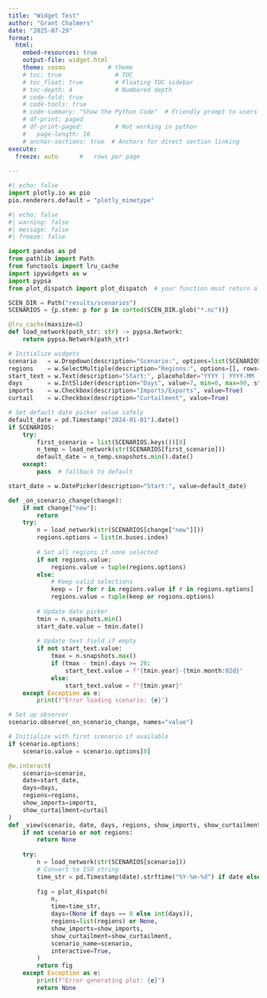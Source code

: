```yaml
---
title: "Widget Test"
author: "Grant Chalmers"
date: "2025-07-29"
format:
  html:
    embed-resources: true
    output-file: widget.html
    theme: cosmo            # theme
    # toc: true               # TOC
    # toc_float: true         # Floating TOC sidebar
    # toc-depth: 4            # Numbered depth
    # code-fold: true        
    # code-tools: true
    # code-summary: "Show the Python Code"  # Friendly prompt to users
    # df-print: paged        
    # df-print-paged:         # Not working in python
    #   page-length: 10
    # anchor-sections: true  # Anchors for direct section linking
execute:
  freeze: auto      #   rows per page
  
---
```


```python
#| echo: false
import plotly.io as pio
pio.renderers.default = "plotly_mimetype"
```



```python
#| echo: false
#| warning: false
#| message: false
#| freeze: false

import pandas as pd
from pathlib import Path
from functools import lru_cache
import ipywidgets as w
import pypsa
from plot_dispatch import plot_dispatch  # your function must return a Plotly fig

SCEN_DIR = Path("results/scenarios")
SCENARIOS = {p.stem: p for p in sorted(SCEN_DIR.glob("*.nc"))}

@lru_cache(maxsize=8)
def load_network(path_str: str) -> pypsa.Network:
    return pypsa.Network(path_str)

# Initialize widgets
scenario   = w.Dropdown(description="Scenario:", options=list(SCENARIOS.keys()))
regions    = w.SelectMultiple(description="Regions:", options=[], rows=7)
start_text = w.Text(description="Start:", placeholder="YYYY | YYYY-MM | YYYY-MM-DD")
days       = w.IntSlider(description="Days", value=7, min=0, max=90, step=1)
imports    = w.Checkbox(description="Imports/Exports", value=True)
curtail    = w.Checkbox(description="Curtailment", value=True)

# Set default date picker value safely
default_date = pd.Timestamp("2024-01-01").date()
if SCENARIOS:
    try:
        first_scenario = list(SCENARIOS.keys())[0]
        n_temp = load_network(str(SCENARIOS[first_scenario]))
        default_date = n_temp.snapshots.min().date()
    except:
        pass  # fallback to default

start_date = w.DatePicker(description="Start:", value=default_date)

def _on_scenario_change(change):
    if not change["new"]:
        return
    try:
        n = load_network(str(SCENARIOS[change["new"]]))
        regions.options = list(n.buses.index)
        
        # Set all regions if none selected
        if not regions.value:
            regions.value = tuple(regions.options)
        else:
            # Keep valid selections
            keep = [r for r in regions.value if r in regions.options]
            regions.value = tuple(keep or regions.options)
        
        # Update date picker
        tmin = n.snapshots.min()
        start_date.value = tmin.date()
        
        # Update text field if empty
        if not start_text.value:
            tmax = n.snapshots.max()
            if (tmax - tmin).days >= 28:
                start_text.value = f"{tmin.year}-{tmin.month:02d}"
            else:
                start_text.value = f"{tmin.year}"
    except Exception as e:
        print(f"Error loading scenario: {e}")

# Set up observer
scenario.observe(_on_scenario_change, names="value")

# Initialize with first scenario if available
if scenario.options:
    scenario.value = scenario.options[0]

@w.interact(
    scenario=scenario,
    date=start_date,
    days=days,
    regions=regions,
    show_imports=imports,
    show_curtailment=curtail
)
def _view(scenario, date, days, regions, show_imports, show_curtailment):
    if not scenario or not regions:
        return None
        
    try:
        n = load_network(str(SCENARIOS[scenario]))
        # Convert to ISO string
        time_str = pd.Timestamp(date).strftime("%Y-%m-%d") if date else str(n.snapshots.min().year)
        
        fig = plot_dispatch(
            n,
            time=time_str,
            days=(None if days == 0 else int(days)),
            regions=list(regions) or None,
            show_imports=show_imports,
            show_curtailment=show_curtailment,
            scenario_name=scenario,
            interactive=True,
        )
        return fig
    except Exception as e:
        print(f"Error generating plot: {e}")
        return None
```






